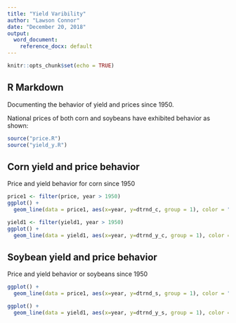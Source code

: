```yaml
---
title: "Yield Varibility"
author: "Lawson Connor"
date: "December 20, 2018"
output: 
  word_document:
    reference_docx: default
---
```


```r
knitr::opts_chunk$set(echo = TRUE)
```

## R Markdown

Documenting the behavior of yield and prices since 1950.

National prices of both corn and soybeans have exhibited behavior as shown:

```r
source("price.R")
source("yield_y.R")
```
## Corn yield and price behavior

Price and yield behavior for corn since 1950

```r
price1 <- filter(price, year > 1950)
ggplot() +
  geom_line(data = price1, aes(x=year, y=dtrnd_c, group = 1), color = "black")

yield1 <- filter(yield1, year > 1950)
ggplot() +
  geom_line(data = yield1, aes(x=year, y=dtrnd_y_c, group = 1), color = "black")
```

## Soybean yield and price behavior

Price and yield behavior or soybeans since 1950

```r
ggplot() +
  geom_line(data = price1, aes(x=year, y=dtrnd_s, group = 1), color = "black")

ggplot() +
  geom_line(data = yield1, aes(x=year, y=dtrnd_y_s, group = 1), color = "black")
```

